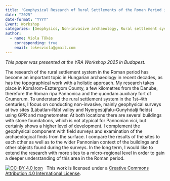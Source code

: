 ```yaml
---
title: 'Geophysical Research of Rural Settlements of the Roman Period in the Surroundings of Crumerum (Nyergesújfalu, Hungary)'
date: "2025"
date-format: "YYYY"
Event: Workshop
categories: [Geophysics, Non-invasive archaeology, Rural settlement system, Roman period, Pannonia]
author: 
  - name: Viola Tőkés
    corresponding: true
    email: tokesviola@gmail.com
---
```


*This paper was presented at the YRA Workshop 2025 in Budapest.*

The research of the rural settlement system in the Roman period has become an important topic in Hungarian archaeology in recent decades, as has the topographical work with a holistic approach. My research takes place in Komárom-Esztergom County, a few kilometres from the Danube, therefore the Roman ripa Pannonica and the quondam auxiliary fort of Crumerum. To understand the rural settlement system in the 1st–4th centuries, I focus on conducting non-invasive, mainly geophysical surveys at two sites (Lábatlan–Rábl valley and Nyergesújfalu–Gunyhóalji fields) using GPR and magnetometer. At both locations there are several buildings with stone foundations, which is not atypical for Pannonian vici, but certainly shows a higher level of development. I complement the geophysical component with field surveys and examination of the archaeological finds from the surface. I compare the results of the sites to each other as well as to the wider Pannonian context of the buildings and other objects found during the surveys. In the long term, I would like to extend the research with more sites to a micro-regional level in order to gain a deeper understanding of this area in the Roman period.

[![CC-BY 4.0 icon](https://i.creativecommons.org/l/by/4.0/88x31.png)](http://creativecommons.org/licenses/by/4.0/)&nbsp;&nbsp; This work is licensed under a [Creative Commons Attribution 4.0 International License](https://creativecommons.org/licenses/by/4.0/). 
